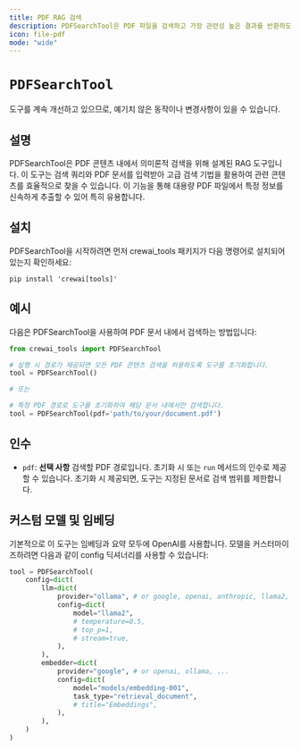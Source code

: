 ```yaml
---
title: PDF RAG 검색
description: PDFSearchTool은 PDF 파일을 검색하고 가장 관련성 높은 결과를 반환하도록 설계되었습니다.
icon: file-pdf
mode: "wide"
---
```


# `PDFSearchTool`

<Note>
    도구를 계속 개선하고 있으므로, 예기치 않은 동작이나 변경사항이 있을 수 있습니다.
</Note>

## 설명

PDFSearchTool은 PDF 콘텐츠 내에서 의미론적 검색을 위해 설계된 RAG 도구입니다. 이 도구는 검색 쿼리와 PDF 문서를 입력받아 고급 검색 기법을 활용하여 관련 콘텐츠를 효율적으로 찾을 수 있습니다.
이 기능을 통해 대용량 PDF 파일에서 특정 정보를 신속하게 추출할 수 있어 특히 유용합니다.

## 설치

PDFSearchTool을 시작하려면 먼저 crewai_tools 패키지가 다음 명령어로 설치되어 있는지 확인하세요:

```shell
pip install 'crewai[tools]'
```

## 예시
다음은 PDFSearchTool을 사용하여 PDF 문서 내에서 검색하는 방법입니다:

```python Code
from crewai_tools import PDFSearchTool

# 실행 시 경로가 제공되면 모든 PDF 콘텐츠 검색을 허용하도록 도구를 초기화합니다.
tool = PDFSearchTool()

# 또는

# 특정 PDF 경로로 도구를 초기화하여 해당 문서 내에서만 검색합니다.
tool = PDFSearchTool(pdf='path/to/your/document.pdf')
```

## 인수

- `pdf`: **선택 사항** 검색할 PDF 경로입니다. 초기화 시 또는 `run` 메서드의 인수로 제공할 수 있습니다. 초기화 시 제공되면, 도구는 지정된 문서로 검색 범위를 제한합니다.

## 커스텀 모델 및 임베딩

기본적으로 이 도구는 임베딩과 요약 모두에 OpenAI를 사용합니다. 모델을 커스터마이즈하려면 다음과 같이 config 딕셔너리를 사용할 수 있습니다:

```python Code
tool = PDFSearchTool(
    config=dict(
        llm=dict(
            provider="ollama", # or google, openai, anthropic, llama2, ...
            config=dict(
                model="llama2",
                # temperature=0.5,
                # top_p=1,
                # stream=true,
            ),
        ),
        embedder=dict(
            provider="google", # or openai, ollama, ...
            config=dict(
                model="models/embedding-001",
                task_type="retrieval_document",
                # title="Embeddings",
            ),
        ),
    )
)
```
